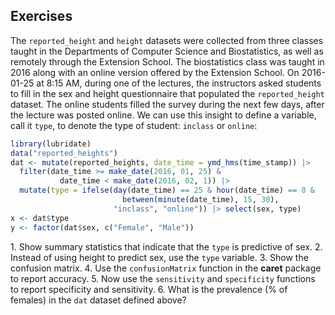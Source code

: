 ## Exercises 
The `reported_height` and `height` datasets were collected from three classes taught in the Departments of Computer Science and Biostatistics, as well as remotely through the Extension School. The biostatistics class was taught in 2016 along with an online version offered by the Extension School. On 2016-01-25 at 8:15 AM, during one of the lectures, the instructors asked students to fill in the sex and height questionnaire that populated the `reported_height` dataset. The online students filled the survey during the next few days, after the lecture was posted online. We can use this insight to define a variable, call it `type`, to denote the type of student:  `inclass` or `online`: 
```r
library(lubridate) 
data("reported_heights") 
dat <- mutate(reported_heights, date_time = ymd_hms(time_stamp)) |> 
  filter(date_time >= make_date(2016, 01, 25) &  
           date_time < make_date(2016, 02, 1)) |> 
  mutate(type = ifelse(day(date_time) == 25 & hour(date_time) == 8 &  
                         between(minute(date_time), 15, 30), 
                       "inclass", "online")) |> select(sex, type) 
x <- dat$type 
y <- factor(dat$sex, c("Female", "Male")) 
``` 
1\. Show summary statistics that indicate that the `type` is predictive of sex. 
2\. Instead of using height to predict sex, use the `type` variable. 
3\. Show the confusion matrix. 
4\. Use the `confusionMatrix` function in the __caret__ package to report accuracy. 
5\. Now use the `sensitivity` and `specificity` functions to report specificity and sensitivity. 
6\. What is the prevalence (% of females) in the `dat` dataset defined above? 

 
